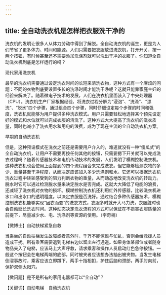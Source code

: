 ```yaml
---
---
---
```

title: 全自动洗衣机是怎样把衣服洗干净的
---




洗衣机的发明让很多人从体力劳动中得到了解脱。全自动洗衣机的诞生，更是为人们节省了更多体力、时间和能源。人们只需要把衣服放进洗衣机，打开开关，按一两个按钮，有时候甚至还不需要添加洗涤剂就可以洗出干净的衣服了。你知道全自动洗衣机到底是怎样运行的吗？

现代家用洗衣机



最早的洗衣机需要通过设定洗衣时间的长短来清洗衣物，这种方式有一个麻烦的问题：不同的衣物到底要设置多长的洗涤时间才能洗干净呢？这就只能靠家庭主妇的经验来解决了。随着微电子技术的发展，人们在洗衣机里面装入了中央处理器（CPU）。洗衣机生产厂家根据经验，将洗衣过程分解为“浸泡”、“洗涤”、“漂洗”、“脱水”四个步骤，通过组合四个步骤，同时仔细设定每个步骤的时间和强度，洗衣机就能够为用户提供多种洗衣模式。用户只需要轻松地选择某个预先设定好的模式和水位就可以完成衣服的清洗了。这种方式大大提高了洗衣机的洗衣质量，同时也减小了洗衣用水和用电的浪费，成为了现在主流的全自动洗衣机方案。

早期的自动洗衣机



但是，这种预设模式在洗衣之前还是需要用户介入的，难道就没有一种“傻瓜式”的全自动洗衣机，让用户不需要再按任何其他的按钮，只需要摁下开关就可以完成洗衣过程吗？随着传感器技术和电机传动技术的发展，人们发明了模糊控制洗衣机。这种洗衣机也会使用上面提到的四个流程组合来完成洗衣。但它能够检测衣物的多少、重量甚至干净程度，从而决定应该加入多少洗涤剂和水。它还可以根据洗衣机洗衣过程中转轮感受到的阻力判断衣物的重量，从而动态地改变洗衣机的转动力。脱水时它可以通过检测脱水量来决定脱水是否完成。这就大大降低了电能的浪费，还减轻了洗衣机对衣物的损坏。模糊控制洗衣机还利用红外传感器，比较洗衣机进水口和出水口的透明程度，以决定衣服是否洗好。通过结合多种传感器技术，模糊控制洗衣机能够实现“因衣而变”的洗衣方式，衣服多时就开大马力洗，衣服脏时也会自动延长洗衣时间。这种动态决定洗衣流程的方式可以保证在不损害衣服质量的前提下，尽量减少水、电、洗涤剂等资源的使用。（李奇楠）





【微博士】自动扶梯紧急自救

当乘坐的自动扶梯发生故障或者意外时，千万不能惊慌与忙乱，否则会给救援人员造成干扰。所有乘客需要退到电梯右边以留出左行通道。如果身体某部位或者随身物品夹入了电梯，应该马上大声呼救，请求乘客和操作人员启动红色急停按钮。一般这个按钮会在电梯两端的底部。同时被夹者应该想办法抽出被夹物。当发生电梯倒溜事故时，乘客应该立即蹲下，两手十指相扣，护住后脑和颈部，两手肘向前，保护双侧太阳穴。

【微问题】是不是所有的家用电器都可以“全自动”？

【关键词】自动电梯　自动洗衣机